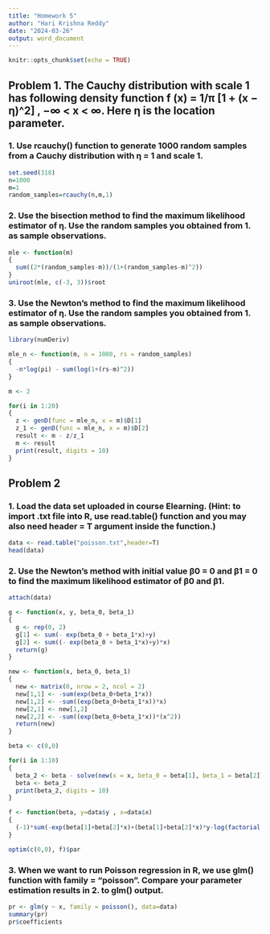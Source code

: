 ```yaml
---
title: "Homework 5"
author: "Hari Krishna Reddy"
date: "2024-03-26"
output: word_document
---
```


```r
knitr::opts_chunk$set(echo = TRUE)
```

## Problem 1. The Cauchy distribution with scale 1 has following density function f (x) = 1/π [1 + (x − η)^2] , −∞ < x < ∞. Here η is the location parameter.

### 1. Use rcauchy() function to generate 1000 random samples from a Cauchy distribution with η = 1 and scale 1.
```r
set.seed(318)
n=1000
m=1 
random_samples=rcauchy(n,m,1) 
```

### 2. Use the bisection method to find the maximum likelihood estimator of η. Use the random samples you obtained from 1. as sample observations.

```r
mle <- function(m)
{
  sum((2*(random_samples-m))/(1+(random_samples-m)^2))
}
uniroot(mle, c(-3, 3))$root

```

### 3. Use the Newton’s method to find the maximum likelihood estimator of η. Use the random samples you obtained from 1. as sample observations.

```r
library(numDeriv)

mle_n <- function(m, n = 1000, rs = random_samples)
{
  -n*log(pi) - sum(log(1+(rs-m)^2))
}

m <- 2

for(i in 1:20)
{
  z <- genD(func = mle_n, x = m)$D[1]
  z_1 <- genD(func = mle_n, x = m)$D[2]
  result <- m - z/z_1
  m <- result
  print(result, digits = 10)
}
```

## Problem 2

### 1. Load the data set uploaded in course Elearning. (Hint: to import .txt file into R, use read.table() function and you may also need header = T argument inside the function.)

```r
data <- read.table("poisson.txt",header=T)
head(data)
```

### 2. Use the Newton’s method with initial value β0 = 0 and β1 = 0 to find the maximum likelihood estimator of β0 and β1.
```r
attach(data)

g <- function(x, y, beta_0, beta_1)
{
  g <- rep(0, 2)
  g[1] <- sum(- exp(beta_0 + beta_1*x)+y)
  g[2] <- sum((- exp(beta_0 + beta_1*x)+y)*x)
  return(g)
}

new <- function(x, beta_0, beta_1)
{
  new <- matrix(0, nrow = 2, ncol = 2)
  new[1,1] <- -sum(exp(beta_0+beta_1*x))
  new[1,2] <- -sum((exp(beta_0+beta_1*x))*x)
  new[2,1] <- new[1,2]
  new[2,2] <- -sum((exp(beta_0+beta_1*x))*(x^2))
  return(new)
}

beta <- c(0,0)

for(i in 1:10)
{
  beta_2 <- beta - solve(new(x = x, beta_0 = beta[1], beta_1 = beta[2])) %*% g(x = x, y = y, beta_0 = beta[1], beta_1 = beta[2])
  beta <- beta_2
  print(beta_2, digits = 10)
}

f <- function(beta, y=data$y , x=data$x)
{
  (-1)*sum(-exp(beta[1]+beta[2]*x)+(beta[1]+beta[2]*x)*y-log(factorial(y)))
}

optim(c(0,0), f)$par
```

### 3. When we want to run Poisson regression in R, we use glm() function with family = "poisson". Compare your parameter estimation results in 2. to glm() output.

```r
pr <- glm(y ~ x, family = poisson(), data=data)
summary(pr)
pr$coefficients
```

